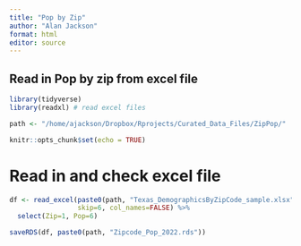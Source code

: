 ```yaml
---
title: "Pop by Zip"
author: "Alan Jackson"
format: html
editor: source
---
```


## Read in Pop by zip from excel file

```r

library(tidyverse)
library(readxl) # read excel files

path <- "/home/ajackson/Dropbox/Rprojects/Curated_Data_Files/ZipPop/"

knitr::opts_chunk$set(echo = TRUE)

```

#       Read in and check excel file

```r

df <- read_excel(paste0(path, "Texas_DemographicsByZipCode_sample.xlsx"), 
                 skip=6, col_names=FALSE) %>% 
  select(Zip=1, Pop=6)

saveRDS(df, paste0(path, "Zipcode_Pop_2022.rds"))

```


